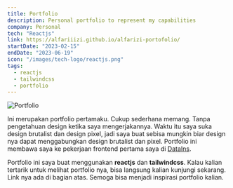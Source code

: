 ```yaml
---
title: Portfolio
description: Personal portfolio to represent my capabilities
company: Personal
tech: "Reactjs"
link: https://alfariiizi.github.io/alfarizi-portofolio/
startDate: "2023-02-15"
endDate: "2023-06-19"
icon: "/images/tech-logo/reactjs.png"
tags:
  - reactjs
  - tailwindcss
  - portfolio
---
```


<Image
  src="/images/projects/portfolio/hero.png"
  alt="Portfolio"
  size={1600}
  caption="Portfolio"
/>

Ini merupakan portfolio pertamaku. Cukup sederhana memang. Tanpa pengetahuan design ketika saya mengerjakannya. Waktu itu saya suka design brutalist dan design pixel, jadi saya buat sebisa mungkin biar design nya dapat menggabungkan design brutalist dan pixel. Portfolio ini membawa saya ke pekerjaan frontend pertama saya di [DataIns](https://www.linkedin.com/company/datains-global-data-inspirasi/mycompany/).

Portfolio ini saya buat menggunakan **reactjs** dan **tailwindcss**. Kalau kalian tertarik untuk melihat portfolio nya, bisa langsung kalian kunjungi sekarang. Link nya ada di bagian atas. Semoga bisa menjadi inspirasi portfolio kalian.
